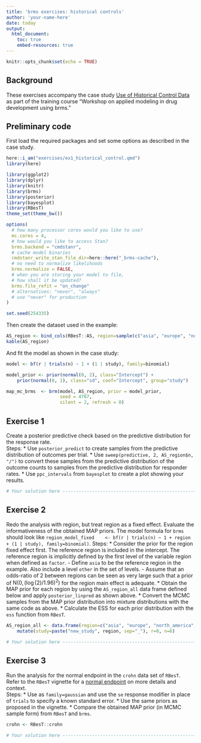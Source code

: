 ```yaml
---
title: 'brms exercises: historical controls'
author: 'your-name-here'
date: today
output: 
  html_document:
    toc: true
    embed-resources: true
---
```


```r
knitr::opts_chunk$set(echo = TRUE)
```

## Background

These exercises accompany the case study [Use of Historical Control
Data](TODO:link) as part of the training course "Workshop
on applied modeling in drug development using brms."

## Preliminary code

First load the required packages and set some options as described in the case study.

```r
here::i_am("exercises/ex1_historical_control.qmd")
library(here)

library(ggplot2)
library(dplyr)
library(knitr)
library(brms)
library(posterior)
library(bayesplot)
library(RBesT)
theme_set(theme_bw())

options(
  # how many processor cores would you like to use?
  mc.cores = 4, 
  # how would you like to access Stan?
  brms.backend = "cmdstanr",
  # cache model binaries
  cmdstanr_write_stan_file_dir=here::here("_brms-cache"),
  # no need to normalize likelihoods
  brms.normalize = FALSE,
  # when you are storing your model to file, 
  # how shall it be updated?
  brms.file_refit = "on_change"  
  # alternatives: "never", "always"
  # use "never" for production
)

set.seed(254335)
```

Then create the dataset used in the example:

```r
AS_region <- bind_cols(RBesT::AS, region=sample(c("asia", "europe", "north_america"), 8, TRUE))
kable(AS_region)
```

And fit the model as shown in the case study:

```r
model <- bf(r | trials(n) ~ 1 + (1 | study), family=binomial)

model_prior <- prior(normal(0, 2), class="Intercept") +
    prior(normal(0, 1), class="sd", coef="Intercept", group="study")

map_mc_brms  <- brm(model, AS_region, prior = model_prior,
                    seed = 4767,
                    silent = 2, refresh = 0)

```

## Exercise 1

Create a posterior predictive check based on the predictive
distribution for the response rate.  
Steps:
* Use `posterior_predict` to create samples from the predictive
  distribution of outcomes per trial.
* Use `sweep(predictive, 2, AS_region$n, "/")` to convert these
  samples from the predictive distribution of the outcome counts to
  samples from the predictive distribution for responder rates.
* Use `ppc_intervals` from `bayesplot` to create a plot showing your
  results.
    
```r
# Your solution here -----------------------------------------------------------


```


## Exercise 2

Redo the analysis with region, but treat region as a fixed
   effect. Evaluate the informativeness of the obtained MAP priors.
   The model formula for `brms` should look like `region_model_fixed
   <- bf(r | trials(n) ~ 1 + region + (1 | study), family=binomial)`.
Steps:
* Consider the prior for the region fixed effect first. The reference
  region is included in the intercept. The reference region is
  implicitly defined by the first level of the variable region when
  defined as `factor`.
  - Define `asia` to be the reference region in the example. Also
    include a level `other` in the set of levels.
  - Assume that an odds-ratio of $2$ between regions can be seen as
    very large such that a prior of $\mbox{N}(0, (\log(2)/1.96)^2)$
    for the region main effect is adequate.
* Obtain the MAP prior for each region by using the
  `AS_region_all` data frame defined below and apply
  `posterior_linpred` as shown above.
* Convert the MCMC samples from the MAP prior distribution into
  mixture distributions with the same code as above.
* Calculate the ESS for each prior distribution with the `ess`
  function from `RBesT`.
	
```r

AS_region_all <- data.frame(region=c("asia", "europe", "north_america", "other")) %>%
    mutate(study=paste("new_study", region, sep="_"), r=0, n=6)

# Your solution here -----------------------------------------------------------


```
	
   
## Exercise 3

Run the analysis for the normal endpoint in the `crohn` data set of
`RBesT`. Refer to the `RBesT` vignette for a [normal endpoint](https://cran.r-project.org/web/packages/RBesT/vignettes/introduction.html)
   on more details and context.  
Steps:
* Use as `family=gaussian` and use the `se` response modifier in place
  of `trials` to specify a known standard error.
* Use the same priors as proposed in the vignette.
* Compare the obtained MAP prior (in MCMC sample form) from `RBesT`
  and `brms`.
    
```r
crohn <- RBesT::crohn

# Your solution here -----------------------------------------------------------


```



